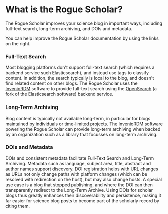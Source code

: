 
# What is the Rogue Scholar?

The Rogue Scholar improves your science blog in important ways, including full-text search, long-term archiving, and DOIs and metadata.

<Callout type="warning" emoji="⚠️">
  You can help improve the Rogue Scholar documentation by using the links on the right.
</Callout>

### Full-Text Search

Most blogging platforms don't support full-text search (which requires a backend service such Elasticsearch),
and instead use tags to classify content. In addition, the search typically is local to the blog, and 
doesn't find related content on other blogs. The Rogue Scholar uses the [InvenioRDM](https://inveniosoftware.org/products/rdm/) software to provide
full-text search using the [OpenSearch](https://opensearch.org/) (a fork of the Elasticsearch software) backend service.

### Long-Term Archiving

Blog content is typically not available long-term, in particular for blogs maintained by
individuals or time-limited projects. The InvenioRDM software powering the Rogue Scholar can provide
long-term archiving when backed by an organization such as a library that focusses on long-term archiving.

### DOIs and Metadata

DOIs and consistent metadata facilitate Full-Text Search and Long-Term Archiving. Metadata such
as language, subject area, title, abstract and author names support discovery. DOI registration helps
with URL changes as URLs not only change paths with platform changes (which can be resolved with redirection
on the host), but may also change hosts. A special use case is a blog that stopped publishing, and 
where the DOI can then transparently redirect to the Long-Term Archive. Using DOIs for scholar blogs
thus greatly enhances their discoverability and persistence, making it far easier for science blog posts
to become part of the scholarly record by citing them.
